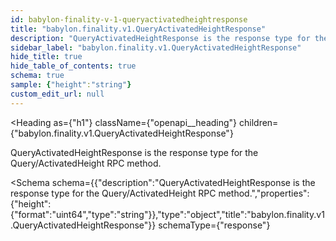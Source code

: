 ```yaml
---
id: babylon-finality-v-1-queryactivatedheightresponse
title: "babylon.finality.v1.QueryActivatedHeightResponse"
description: "QueryActivatedHeightResponse is the response type for the Query/ActivatedHeight RPC method."
sidebar_label: "babylon.finality.v1.QueryActivatedHeightResponse"
hide_title: true
hide_table_of_contents: true
schema: true
sample: {"height":"string"}
custom_edit_url: null
---
```



<Heading
  as={"h1"}
  className={"openapi__heading"}
  children={"babylon.finality.v1.QueryActivatedHeightResponse"}
>
</Heading>



QueryActivatedHeightResponse is the response type for the Query/ActivatedHeight RPC method.

<Schema
  schema={{"description":"QueryActivatedHeightResponse is the response type for the Query/ActivatedHeight RPC method.","properties":{"height":{"format":"uint64","type":"string"}},"type":"object","title":"babylon.finality.v1.QueryActivatedHeightResponse"}}
  schemaType={"response"}
>
  
</Schema>
            